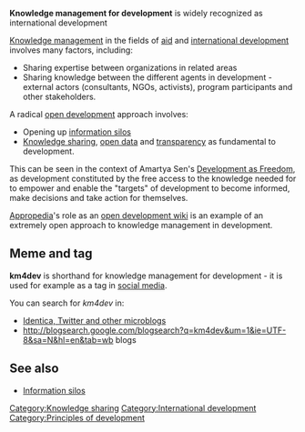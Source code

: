 '''Knowledge management for development''' is widely recognized as international development

[[Knowledge management]] in the fields of [[aid]] and [[international development]] involves many factors, including:
* Sharing expertise between organizations in related areas
* Sharing knowledge between the different agents in development - external actors (consultants, NGOs, activists), program participants and other stakeholders.

A radical [[open development]] approach involves:
* Opening up [[information silos]]
* [[Knowledge sharing]], [[open data]] and [[transparency]] as fundamental to development.

This can be seen in the context of Amartya Sen's [[Development as Freedom]], as development constituted by the free access to the knowledge needed for to empower and enable the "targets" of development to become informed, make decisions and take action for themselves.

[[Appropedia]]'s role as an [[open development wiki]] is an example of an extremely open approach to knowledge management in development.

== Meme and tag ==

'''km4dev''' is shorthand for knowledge management for development - it is used for example as a tag in [[social media]].

You can search for ''km4dev'' in:
* [http://www.twingly.com/search?q=km4dev&sort=published&content=microblog Identica, Twitter and other microblogs]
* http://blogsearch.google.com/blogsearch?q=km4dev&um=1&ie=UTF-8&sa=N&hl=en&tab=wb blogs


== See also ==

* [[Information silos]]
{{stub}}

[[Category:Knowledge sharing]]
[[Category:International development]]
[[Category:Principles of development]]